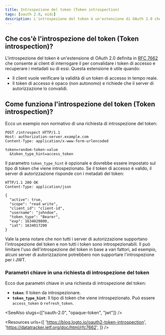 ```yaml
---
title: Introspezione del token (Token introspection)
tags: [oauth 2.0, oidc]
description: L'introspezione del token è un'estensione di OAuth 2.0 che consente ai client di interrogare il server di autorizzazione per convalidare i token di accesso e recuperare i metadati su di essi.
---
```


## Che cos'è l'introspezione del token (Token introspection)?

L'introspezione del token è un'estensione di OAuth 2.0 definita in [RFC 7662](https://datatracker.ietf.org/doc/html/rfc7662) che consente ai <Ref slug="client">client</Ref> di interrogare il <Ref slug="authorization-server" /> per convalidare i token di accesso e recuperare i metadati su di essi. Questa estensione è utile quando:

- Il client vuole verificare la validità di un token di accesso in tempo reale.
- Il token di accesso è <Ref slug="opaque-token">opaco</Ref> (non autonomo) e richiede che il server di autorizzazione lo convalidi.

## Come funziona l'introspezione del token (Token introspection)?

Ecco un esempio non normativo di una richiesta di introspezione del token:

```http
POST /introspect HTTP/1.1
Host: authorization-server.example.com
Content-Type: application/x-www-form-urlencoded

token=random-token-value
  &token_type_hint=access_token
```

Il parametro `token_type_hint` è opzionale e dovrebbe essere impostato sul tipo di token che viene introspezionato. Se il token di accesso è valido, il server di autorizzazione risponde con i metadati del token:

```http
HTTP/1.1 200 OK
Content-Type: application/json

{
  "active": true,
  "scope": "read write",
  "client_id": "client-id",
  "username": "johndoe",
  "token_type": "Bearer",
  "exp": 1634020800,
  "iat": 1634017200
}
```

Vale la pena notare che non tutti i server di autorizzazione supportano l'introspezione del token e non tutti i token sono introspezionabili. Il <Ref slug="authorization-server" /> può limitare l'uso dell'introspezione del token in base a vari fattori, ad esempio, alcuni server di autorizzazione potrebbero non supportare l'introspezione per i <Ref slug="jwt">JWT</Ref>.

### Parametri chiave in una richiesta di introspezione del token

Ecco due parametri chiave in una richiesta di introspezione del token:

- **`token`**: Il token da introspezionare.
- **`token_type_hint`**: Il tipo di token che viene introspezionato. Può essere `access_token` o `refresh_token`.

<SeeAlso slugs={["oauth-2.0", "opaque-token", "jwt"]} />

<Resources
  urls={[
    'https://blog.logto.io/oauth2-token-introspection',
    'https://datatracker.ietf.org/doc/html/rfc7662',
  ]}
/>